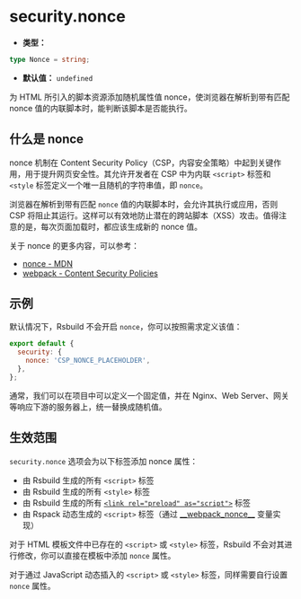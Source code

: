 # security.nonce

- **类型：**

```ts
type Nonce = string;
```

- **默认值：** `undefined`

为 HTML 所引入的脚本资源添加随机属性值 nonce，使浏览器在解析到带有匹配 nonce 值的内联脚本时，能判断该脚本是否能执行。

## 什么是 nonce

nonce 机制在 Content Security Policy（CSP，内容安全策略）中起到关键作用，用于提升网页安全性。其允许开发者在 CSP 中为内联 `<script>` 标签和 `<style` 标签定义一个唯一且随机的字符串值，即 `nonce`。

浏览器在解析到带有匹配 `nonce` 值的内联脚本时，会允许其执行或应用，否则 CSP 将阻止其运行。这样可以有效地防止潜在的跨站脚本（XSS）攻击。值得注意的是，每次页面加载时，都应该生成新的 nonce 值。

关于 nonce 的更多内容，可以参考：

- [nonce - MDN](https://developer.mozilla.org/en-US/docs/Web/HTML/Global_attributes/nonce)
- [webpack - Content Security Policies](https://webpack.js.org/guides/csp/)

## 示例

默认情况下，Rsbuild 不会开启 `nonce`，你可以按照需求定义该值：

```js
export default {
  security: {
    nonce: 'CSP_NONCE_PLACEHOLDER',
  },
};
```

通常，我们可以在项目中可以定义一个固定值，并在 Nginx、Web Server、网关等响应下游的服务器上，统一替换成随机值。

## 生效范围

`security.nonce` 选项会为以下标签添加 nonce 属性：

- 由 Rsbuild 生成的所有 `<script>` 标签
- 由 Rsbuild 生成的所有 `<style>` 标签
- 由 Rsbuild 生成的所有 [`<link rel="preload" as="script">`](/config/performance/preload) 标签
- 由 Rspack 动态生成的 `<script>` 标签（通过 [\_\_webpack_nonce\_\_](https://rspack.dev/zh/api/runtime-api/module-variables#__webpack_nonce__) 变量实现）

对于 HTML 模板文件中已存在的 `<script>` 或 `<style>` 标签，Rsbuild 不会对其进行修改，你可以直接在模板中添加 `nonce` 属性。

对于通过 JavaScript 动态插入的 `<script>` 或 `<style>` 标签，同样需要自行设置 `nonce` 属性。
